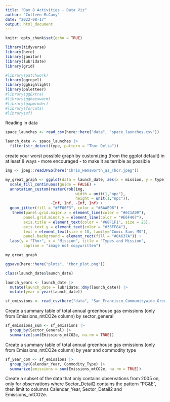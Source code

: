 ```yaml
---
title: "Day 8 Activities - Data Viz"
author: "Colleen McCamy"
date: "2022-08-17"
output: html_document
---
```


```r
knitr::opts_chunk$set(echo = TRUE)
```

```r

library(tidyverse)
library(here)
library(janitor)
library(lubridate)
library(grid)

#library(patchwork)
library(ggrepel)
library(gghighlight)
library(paletteer)
#library(ggExtra)
#library(ggbeeswarm)
#library(gapminder)
#library(forcats)
#library(sf)

```


Reading in data

```r

space_launches <- read_csv(here::here("data", "space_launches.csv"))

launch_date <- space_launches |> 
  filter(str_detect(type, pattern = "Thor Delta"))

```

create your worst possible graph by customizing (from the ggplot default) in at least 8 ways - more encouraged - to make it as terrible as possible

```r

img <- jpeg::readJPEG(here("Chris_Hemsworth_as_Thor.jpeg"))

my_great_graph <- ggplot(data = launch_date, aes(x = mission, y = type)) +
  scale_fill_continuous(guide = FALSE) +
  annotation_custom(rasterGrob(img, 
                               width = unit(1,"npc"), 
                               height = unit(1,"npc")), 
                    -Inf, Inf, -Inf, Inf) +
  geom_jitter(fill = "#FF00F3", color = "#8AAE98") +
   theme(panel.grid.major.x = element_line(color = "#6C1A09"),
        panel.grid.minor.y = element_line(color = "#E6F407"), 
        axis.title = element_text(color = "#68F1F1", size = 25),
        axis.text.y = element_text(color = "#33FF84"),
        text = element_text(size = 18, family="Comic Sans MS"),
        panel.background = element_rect(fill = "#8A637A")) +
  labs(y = "Thor", x = "Mission", title = "Types and Mission",
        caption = "image not copywritten")

my_great_graph

ggsave(here::here("plots", "thor_plot.png"))

class(launch_date$launch_date)

launch_years <- launch_date |> 
  mutate(launch_date = lubridate::dmy(launch_date)) |> 
  mutate(year = year(launch_date))


```


```r

sf_emissions <- read_csv(here("data", "San_Francisco_Communitywide_Greenhouse_Gas_Inventory.csv"))

```


Create a summary table of total annual greenhouse gas emissions (only from Emissions_mtCO2e column) by sector_general

```r

sf_emissions_sum <- sf_emissions |> 
  group_by(Sector_General) |> 
  summarize(sum(Emissions_mtCO2e, na.rm = TRUE))

```


Create a summary table of total annual greenhouse gas emissions (only from Emissions_mtCO2e column) by year and commodity type

```r

sf_year_com <- sf_emissions |> 
  group_by(Calendar_Year, Commodity_Type) |> 
  summarize(emissions = sum(Emissions_mtCO2e, na.rm = TRUE))

```


Create a subset of the data that only contains observations from 2005 on, only for observations where Sector_Detail2 contains the pattern “PG&E”, then limit to columns Calendar_Year, Sector_Detail2 and Emissions_mtCO2e.

```r



```


